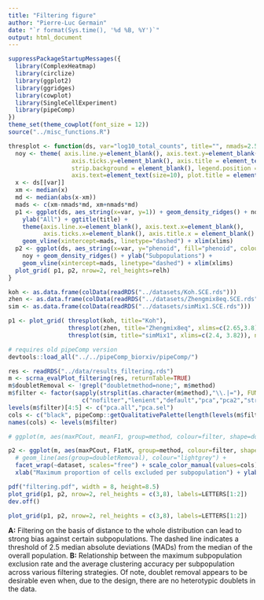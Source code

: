 ```yaml
---
title: "Filtering figure"
author: "Pierre-Luc Germain"
date: "`r format(Sys.time(), '%d %B, %Y')`"
output: html_document
---
```



```r
suppressPackageStartupMessages({
  library(ComplexHeatmap)
  library(circlize)
  library(ggplot2)
  library(ggridges)
  library(cowplot)
  library(SingleCellExperiment)
  library(pipeComp)
})
theme_set(theme_cowplot(font_size = 12))
source("../misc_functions.R")
```

```r
thresplot <- function(ds, var="log10_total_counts", title="", nmads=2.5, relh=c(1,2), xlims=range(ds[[var]])){
  noy <- theme( axis.line.y=element_blank(), axis.text.y=element_blank(),
                  axis.ticks.y=element_blank(), axis.title = element_text(size=11), 
                  strip.background = element_blank(), legend.position = "none",
                  axis.text=element_text(size=10), plot.title = element_text(size=12))
  x <- ds[[var]]
  xm <- median(x)
  md <- median(abs(x-xm))
  mads <- c(xm-nmads*md, xm+nmads*md)
  p1 <- ggplot(ds, aes_string(x=var, y=1)) + geom_density_ridges() + noy + 
    ylab("All") + ggtitle(title) +  
    theme(axis.line.x=element_blank(), axis.text.x=element_blank(), 
          axis.ticks.x=element_blank(), axis.title.x = element_blank() ) +
    geom_vline(xintercept=mads, linetype="dashed") + xlim(xlims)
  p2 <- ggplot(ds, aes_string(x=var, y="phenoid", fill="phenoid", colour="phenoid")) + 
    noy + geom_density_ridges() + ylab("Subpopulations") +
    geom_vline(xintercept=mads, linetype="dashed") + xlim(xlims)
  plot_grid( p1, p2, nrow=2, rel_heights=relh)
}

koh <- as.data.frame(colData(readRDS("../datasets/Koh.SCE.rds")))
zhen <- as.data.frame(colData(readRDS("../datasets/Zhengmix8eq.SCE.rds")))
sim <- as.data.frame(colData(readRDS("../datasets/simMix1.SCE.rds")))

p1 <- plot_grid( thresplot(koh, title="Koh"),
                 thresplot(zhen, title="Zhengmix8eq", xlims=c(2.65,3.8)),
                 thresplot(sim, title="simMix1", xlims=c(2.4, 3.82)), nrow=1)
```

```r
# requires old pipeComp version
devtools::load_all("../../pipeComp_biorxiv/pipeComp/")
```

```r
res <- readRDS("../data/results_filtering.rds")
m <- scrna_evalPlot_filtering(res, returnTable=TRUE)
m$doubletRemoval <- !grepl("doubletmethod=none;", m$method)
m$filter <- factor(sapply(strsplit(as.character(m$method),"\\.|="), FUN=function(x) rev(x)[1]),
                     c("nofilter","lenient","default","pca","pca2","stringent","veryStringent"))
levels(m$filter)[4:5] <- c("pca.all","pca.sel")
cols <- c("black", pipeComp::getQualitativePalette(length(levels(m$filter))-1))
names(cols) <- levels(m$filter)

# ggplot(m, aes(maxPCout, meanF1, group=method, colour=filter, shape=doubletRemoval)) + geom_point(size=3) + facet_wrap(~dataset, scales="free") + scale_color_manual(values=cols) + xlab("Max proportion of subpopulation excluded")

p2 <- ggplot(m, aes(maxPCout, F1atK, group=method, colour=filter, shape=doubletRemoval)) + geom_point(size=2.2,alpha=0.8) +
  # geom_line(aes(group=doubletRemoval), colour="lightgrey") + 
  facet_wrap(~dataset, scales="free") + scale_color_manual(values=cols) + 
  xlab("Maximum proportion of cells excluded per subpopulation") + ylab("mean F1 at true number of clusters")

pdf("filtering.pdf", width = 8, height=8.5)
plot_grid(p1, p2, nrow=2, rel_heights = c(3,8), labels=LETTERS[1:2])
dev.off()

plot_grid(p1, p2, nrow=2, rel_heights = c(3,8), labels=LETTERS[1:2])
```

**A:** Filtering on the basis of distance to the whole distribution can lead to strong bias against certain subpopulations. The dashed line indicates a threshold of 2.5 median absolute deviations (MADs) from the median of the overall population. **B:** Relationship between the maximum subpopulation exclusion rate and the average clustering accuracy per subpopulation across various filtering strategies. Of note, doublet removal appears to be desirable even when, due to the design, there are no heterotypic doublets in the data.

